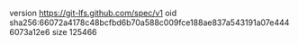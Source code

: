 version https://git-lfs.github.com/spec/v1
oid sha256:66072a4178c48bcfbd6b70a588c009fce188ae837a543191a07e4446073a12e6
size 125466
